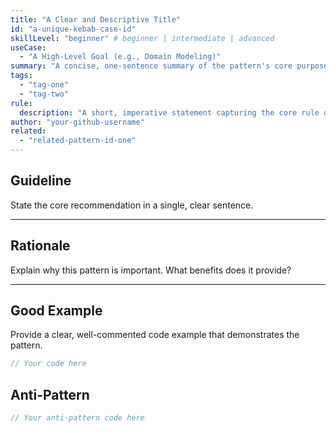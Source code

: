 ```yaml
---
title: "A Clear and Descriptive Title"
id: "a-unique-kebab-case-id"
skillLevel: "beginner" # beginner | intermediate | advanced
useCase:
  - "A High-Level Goal (e.g., Domain Modeling)"
summary: "A concise, one-sentence summary of the pattern's core purpose."
tags:
  - "tag-one"
  - "tag-two"
rule:
  description: "A short, imperative statement capturing the core rule of this pattern."
author: "your-github-username"
related:
  - "related-pattern-id-one"
---
```


## Guideline

State the core recommendation in a single, clear sentence.

---

## Rationale

Explain why this pattern is important. What benefits does it provide?

---

## Good Example

Provide a clear, well-commented code example that demonstrates the pattern.

```typescript
// Your code here
```
## Anti-Pattern
```typescript
// Your anti-pattern code here
```

